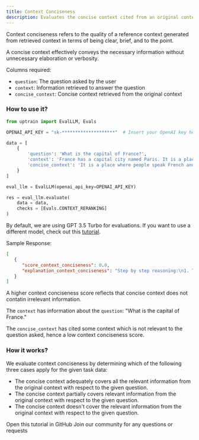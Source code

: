 ```yaml
---
title: Context Conciseness
description: Evaluates the concise context cited from an original context for irrelevant information.
---
```


Context conciseness refers to the quality of a reference context generated from retrieved context in terms of being clear, brief, and to the point. 

A concise context effectively conveys the necessary information without unnecessary elaboration or verbosity. 

Columns required:
- `question`: The question asked by the user
- `context`: Information retrieved to answer the question
- `concise_context`: Concise context retrieved from the original context 

### How to use it?

```python
from uptrain import EvalLLM, Evals

OPENAI_API_KEY = "sk-********************"  # Insert your OpenAI key here

data = [
    {
        'question': 'What is the capital of France?',
        'context': 'France has a capital city named Paris. It is a place where people speak French and enjoy baguettes. I once heard that the Eiffel Tower was built by aliens, but don\'t quote me on that.',
        'concise_context': 'It is a place where people speak French and enjoy baguettes.'
    }
]

eval_llm = EvalLLM(openai_api_key=OPENAI_API_KEY)

res = eval_llm.evaluate(
    data = data,
    checks = [Evals.CONTEXT_RERANKING]
)
```
<Info>By default, we are using GPT 3.5 Turbo for evaluations. If you want to use a different model, check out this [tutorial](https://github.com/uptrain-ai/uptrain/blob/main/examples/open_source_evaluator_tutorial.ipynb).</Info>

Sample Response:
```json
[
   {
      "score_context_conciseness": 0.0,
      "explanation_context_conciseness": "Step by step reasoning:\n1. The question is \"What is the capital of France?\"\n2. Original context: \"France has a capital city named Paris.\"\n3. Concise context: \"It is a place where people speak French and enjoy baguettes.\"\n4. The original context explicitly states that Paris is the capital of France, while the concise context does not mention this information.\n5. The concise context only provides information about the language and food in France, but it does not mention the capital city.\n\n[Choice]: (C) The concise context doesn't cover the relevant information from the original context with respect to the given question."
   }
]
```
<Note>A higher context conciseness score reflects that concise context does not contatin irrelevant information.</Note>

The `context` has information about the `question`: "What is the capital of France."

The `concise_context` has cited some context which is not relevant to the question asked, hence a low context conciseness score.

### How it works?

We evaluate context conciseness by determining which of the following three cases apply for the given task data:

* The concise context adequately covers all the relevant information from the original context with respect to the given question.
* The concise context partially covers relevant information from the original context with respect to the given question.
* The concise context doesn't cover the relevant information from the original context with respect to the given question.


<CardGroup cols={2}>
  <Card
    title="Tutorial"
    href="https://github.com/uptrain-ai/uptrain/blob/main/examples/checks/context_awareness/context_conciseness.ipynb"
    icon="github"
    color="#808080"
  >
    Open this tutorial in GitHub
  </Card>
  <Card
    title="Have Questions?"
    href="https://join.slack.com/t/uptraincommunity/shared_invite/zt-1yih3aojn-CEoR_gAh6PDSknhFmuaJeg"
    icon="slack"
    color="#808080"
  >
    Join our community for any questions or requests
  </Card>
</CardGroup>